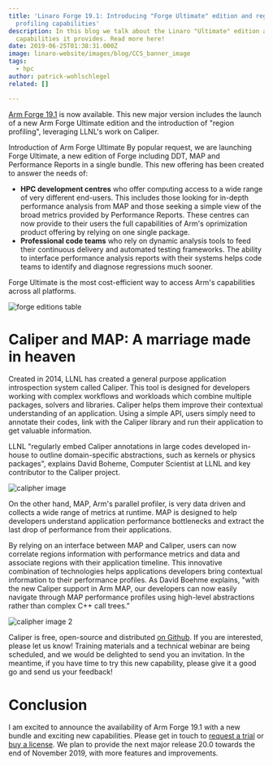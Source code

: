 ```yaml
---
title: 'Linaro Forge 19.1: Introducing "Forge Ultimate" edition and region
  profiling capabilities'
description: In this blog we talk about the Linaro "Ultimate" edition and the
  capabilities it provides. Read more here!
date: 2019-06-25T01:38:31.000Z
image: linaro-website/images/blog/CCS_banner_image
tags:
  - hpc
author: patrick-wohlschlegel
related: []

---
```


[Arm Forge 19.1](https://www.linaroforge.com/documentation/) is now available. This new major version includes the launch of a new Arm Forge Ultimate edition and the introduction of "region profiling", leveraging LLNL's work on Caliper.

Introduction of Arm Forge Ultimate
By popular request, we are launching Forge Ultimate, a new edition of Forge including DDT, MAP and Performance Reports in a single bundle. This new offering has been created to answer the needs of:

* **HPC development centres** who offer computing access to a wide range of very different end-users. This includes those looking for in-depth performance analysis from MAP and those seeking a simple view of the broad metrics provided by Performance Reports. These centres can now provide to their users the full capabilities of Arm's oprimization product offering by relying on one single package.
* **Professional code teams** who rely on dynamic analysis tools to feed their continuous delivery and automated testing frameworks. The ability to interface performance analysis reports with their systems helps code teams to identify and diagnose regressions much sooner.

Forge Ultimate is the most cost-efficient way to access Arm's capabilities across all platforms.

![forge editions table](/linaro-website/images/blog/forge-editions-table)

# Caliper and MAP: A marriage made in heaven

Created in 2014, LLNL has created a general purpose application introspection system called Caliper. This tool is designed for developers working with complex workflows and workloads which combine multiple packages, solvers and libraries. Caliper helps them improve their contextual understanding of an application. Using a simple API, users simply need to annotate their codes, link with the Caliper library and run their application to get valuable information.

LLNL "regularly embed Caliper annotations in large codes developed in-house to outline domain-specific abstractions, such as kernels or physics packages", explains David Boheme, Computer Scientist at LLNL and key contributor to the Caliper project.

![calipher image](/linaro-website/images/blog/calipher-image-forge)

On the other hand, MAP, Arm's parallel profiler, is very data driven and collects a wide range of metrics at runtime. MAP is designed to help developers understand application performance bottlenecks and extract the last drop of performance from their applications.

By relying on an interface between MAP and Caliper, users can now correlate regions information with performance metrics and data and associate regions with their application timeline. This innovative combination of technologies helps applications developers bring contextual information to their performance profiles. As David Boehme explains, "with the new Caliper support in Arm MAP, our developers can now easily navigate through MAP performance profiles using high-level abstractions rather than complex C++ call trees.”

![calipher image 2](/linaro-website/images/blog/calipher-image-2-forge)

Caliper is free, open-source and distributed [on Github](https://github.com/LLNL/Caliper). If you are interested, please let us know! Training materials and a technical webinar are being scheduled, and we would be delighted to send you an invitation. In the meantime, if you have time to try this new capability, please give it a good go and send us your feedback!

# Conclusion

I am excited to announce the availability of Arm Forge 19.1 with a new bundle and exciting new capabilities. Please get in touch to [request a trial](https://www.linaroforge.com/freeTrial/) or [buy a license](https://www.linaroforge.com/contactUs/). We plan to provide the next major release 20.0 towards the end of November 2019, with more features and improvements.
